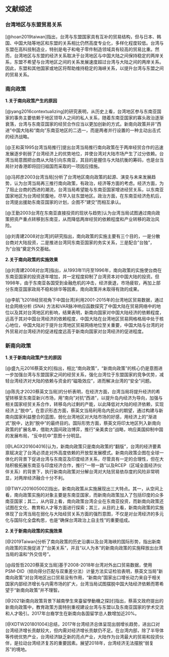 ## 文献综述

### 台湾地区与东盟贸易关系

[@hoan2019taiwan]指出，台湾与东盟国家具有互补的贸易结构，但与日本、韩国、中国大陆等地区和东盟的关系相比仍然高度专业化，多样化程度较低。台湾与东盟在高科技制造业，特别是电子和电子零件制造领域具有较高的贸易比重。然而，台湾地区与东盟的经济关系取决于台湾地区与中国大陆之间保持稳定的两岸关系，东盟不希望与台湾地区之间的关系发展速度超过台湾与大陆之间的两岸关系。因此，东盟和其他国家或地区将帮助维持稳定的海峡关系，以提升台湾与东盟之间的贸易关系。

### 南向政策

**1.关于南向政策产生的原因**

[@yang2016contextualizing]的研究表明，从历史上看，台湾地区参与东南亚国家的事务主要依赖于地区领导人之间的私人关系，随着东南亚国家的寡头政治逐渐衰落，台湾与东南亚国家的经贸合作应当以更加创新的方式。新南向政策并非“西进”中国大陆和“南向”东南亚地区的二选一，而是两者并行设置的一种主动出击式的经济战略。

[@王和英1995台湾当局推行]提出台湾当局推行南向政策在于两岸经贸合作的迅速发展逐步削弱了台湾经济上的优势地位，并使台湾对大陆市场产生了过分依赖。台湾当局意图把台商从大陆引向东南亚，其目的是握住与大陆抗衡的筹码，也是台当局针对香港即将回归祖国而采取的一项因应措施。

[@冯邦彦2003台湾当局]分析了台湾地区南向政策的起源、演变与未来发展趋势，认为台湾当局再三推行南向政策，有政治，经济等方面的考虑。经济方面，为了阻止台商的西进的潮流，台湾当局希望能与东南亚国家增进经贸关系，以东南亚国家地区为台湾经贸腹地，尽早入驻东盟地区。政治方面，在东南亚经济危机后，台湾提出援助东南亚国家的计划，企图不"建交"而相互承认。

[@王勤2003台湾在东南亚直接投资的现状与趋势]认为台湾当局试图通过南向政策把资产重点转移到东南亚，从而降低两岸经贸的依赖程度和产业转移的政治风险。

[@刘青建2008对台湾]的研究指出，南向政策的实施主要有三个目的，一是分散台商对大陆投资，二是推进台湾同东南亚国家的务实关系，三是配合"台独"，为"台独"奠定外交基础。

**2.关于南向政策的实施效果**

[@刘青建2008对台湾]指出，从1993年11月至1996年，南向政策的实施使台商在东南亚国家的投资逐年增加，并一定程度抑制了台湾资本对中国大陆的投资。但1998年，由于东南亚各国受到金融危机的冲击，经济衰退，市场疲软，再加上部分东南亚国家政局不稳和排华等因素，南向政策并未取得有效的成果。

[@李航飞2018经贸视角下中国台湾]利用2001-2015年的台湾地区贸易数据，通过社会网络分析 (SNA) 方法和VAR脉冲响应函数探究了中国大陆在贸易网络中的地位以及其对台湾地区的影响，结果表明，新南向国家对中国大陆经济的依赖程度，远高于其对中国台湾经济的依赖程度，中国大陆在台湾地区贸易网格格局中处于核心地位，中国大陆对于提升台湾地区贸易网络地位至关重要，中国大陆与台湾的对外贸易对台湾经济的促进程度远高于新南向国家对台湾经济的促进程度。

### 新南向政策

**1.关于新南向政策产生的原因**

[@盛九元2016蔡英文的]指出，相比“南向政策”，“新南向政策”的核心仍是意图进一步加强台湾与东盟国家之间的经贸关系，强化台湾位于东盟国家的竞争优势，减轻台湾经济对大陆的依赖与资金的“磁吸效应”，进而解决台湾的“安全”问题。

[@陈先才2020蔡英文当局]的分析表明，在经济方面，台湾当局将提升经济的希望转移至东南亚新兴市场，用“南向”对抗“西进”，以提升岛内经济为导向，加强与相关国家经贸关系合作，转移岛内过剩的产能，以此降低对大陆的经济依赖，实现经济上"脱中"。在意识形态方面，蔡英文当局利用岛内民众的期望，通过构建与新南向国家利益整合的蓝图，弱化台湾地区对大陆市场的好感，用经济上的“渐进式”脱中，达到“脱中”的最终目的。国际形势方面，蔡英文将印太地区列入新南向政策的扩展名单，借助大国间政治博弈，推行“亲美卖台”战略，响应美国抑制中国的发展布局，"反中抗中"意图十分明显。

[@LAGX201604016]认为，新南向政策只是南向政策的“翻版”，台湾的经济要素禀赋决定了台湾必须走对外高度依赖的开放型发展模式。新南向政策企图在全球一体化的背景下促进台湾与东南亚及印度经济关系，尽管具有一定的合理性，但在大陆积极拓展东南亚与印度经济合作，推行“一带一路”以及RCEP（区域全面经济伙伴关系）的背景下，执行新南向政策对分解台湾对大陆贸易依存度的风险非常明显，对两岸经济融合十分不利。

[@TWYJ201605002]指出，新南向政策从实施展现出三大特点。其一，从空间上看，南向政策实施的对象主要是东南亚国家，而新南向政策加入了包括印度的众多南亚国家；其二，从内容上看，南向政策台湾企业在东南亚投资，而新南向政策还试图在文化、教育和人才等方面进行探索；其三，从目的上看，新南向政策的实施体现了台湾当局在弱化与大陆经贸关系方面的强烈意图，不仅是对台湾经济的多元化与国际化全盘构思，也是“确保台湾政治上自主性”的重要组成。

**2.关于新南向政策的实施效果**

[@2019Taiwan]分析了南向政策的历史沿袭以及台湾海峡的国际形势，指出新南向政策的实施促进了"台美关系"，并且“以人为本”的新南向政策的实施释放出台湾当局的温和“外交信号”。

[@段哲哲2020蔡英文当局]基于2008-2018年台湾对外出口贸易数据，使用PSM-DID（倾向得分匹配与双重差分法）计量方法实证检验表明，蔡英文当局"新南向政策"对台湾地区出口贸易没有作用，"新南向"国家出口增长动力来自于相关国家内部经济增长与内需市场的扩大，台湾当局试图摆脱中国大陆经济依赖而寄希望于“新南向政策”并不理智。

[@2021新南向政策背景下越南學生來臺留學動機之探討]指出，蔡英文政府提出的新南向政策中，教育政策方面特别重视建设台湾与东盟以及东南亚国家的学术交流和人才吸引。2017年台裔学生在新南向各国留学总人数增加近20%。

[@XDTW201801004]总结，2017年台湾经济总体呈现出弱增长趋势，进出口对台湾经济增长贡献较大，但内需对经济增长贡献仍不足。在台湾内部，除了半导体等传统优势产业，台湾经济缺乏新的亮点产业，大陆作为台湾最大的贸易和投资伙伴，是拉动台湾经济复苏的重要因素。展望2018年，台湾经济无法摆脱“弱复苏”的境地。
